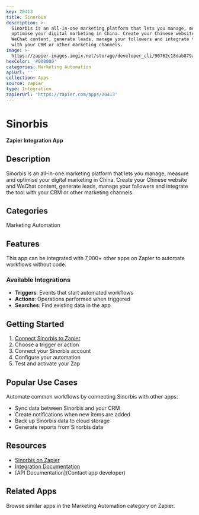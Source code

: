 ```yaml
---
key: 20413
title: Sinorbis
description: >-
  Sinorbis is an all-in-one marketing platform that lets you manage, measure and
  optimise your digital marketing in China. Create your Chinese website and
  WeChat content, generate leads, manage your followers and integrate the tool
  with your CRM or other marketing channels.
image: >-
  https://zapier-images.imgix.net/storage/developer_cli/90762c18dab879a9ad105f637bffa19a.png?auto=format%2Ccompress&ixlib=python-3.0.0&q=50
hexColor: '#000000'
categories: Marketing Automation
apiUrl: ''
collection: Apps
source: zapier
type: Integration
zapierUrl: 'https://zapier.com/apps/20413'
---
```

# Sinorbis

**Zapier Integration App**

## Description

Sinorbis is an all-in-one marketing platform that lets you manage, measure and optimise your digital marketing in China. Create your Chinese website and WeChat content, generate leads, manage your followers and integrate the tool with your CRM or other marketing channels.

## Categories

Marketing Automation

## Features

This app can be integrated with 7,000+ other apps on Zapier to automate workflows without code.

### Available Integrations

- **Triggers**: Events that start automated workflows
- **Actions**: Operations performed when triggered
- **Searches**: Find existing data in the app

## Getting Started

1. [Connect Sinorbis to Zapier](https://zapier.com/apps/20413)
2. Choose a trigger or action
3. Connect your Sinorbis account
4. Configure your automation
5. Test and activate your Zap

## Popular Use Cases

Automate common workflows by connecting Sinorbis with other apps:

- Sync data between Sinorbis and your CRM
- Create notifications when new items are added
- Back up Sinorbis data to cloud storage
- Generate reports from Sinorbis data

## Resources

- [Sinorbis on Zapier](https://zapier.com/apps/20413)
- [Integration Documentation](https://zapier.com/apps/20413/integrations)
- [API Documentation](Contact app developer)

## Related Apps

Browse similar apps in the Marketing Automation category on Zapier.
